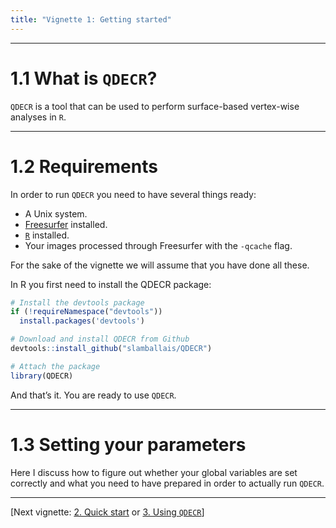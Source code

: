 ```yaml
---
title: "Vignette 1: Getting started"
---
```


---

# 1.1 What is `QDECR`?

`QDECR` is a tool that can be used to perform surface-based vertex-wise analyses in `R`. 

---

# 1.2 Requirements

In order to run `QDECR` you need to have several things ready:

* A Unix system.
* [Freesurfer](https://surfer.nmr.mgh.harvard.edu/) installed.
* [`R`](https://www.r-project.org) installed.
* Your images processed through Freesurfer with the `-qcache` flag.

For the sake of the vignette we will assume that you have done all these.

In R you first need to install the QDECR package:
```r
# Install the devtools package
if (!requireNamespace("devtools"))
  install.packages('devtools')

# Download and install QDECR from Github
devtools::install_github("slamballais/QDECR")

# Attach the package
library(QDECR)

```

And that's it. You are ready to use `QDECR`. 

---

# 1.3 Setting your parameters

Here I discuss how to figure out whether your global variables are set correctly and what you need to have prepared in order to actually run `QDECR`.

---

[Next vignette: [2. Quick start](02-quick-start.html) or [3. Using `QDECR`](03-using-qdecr-html)]